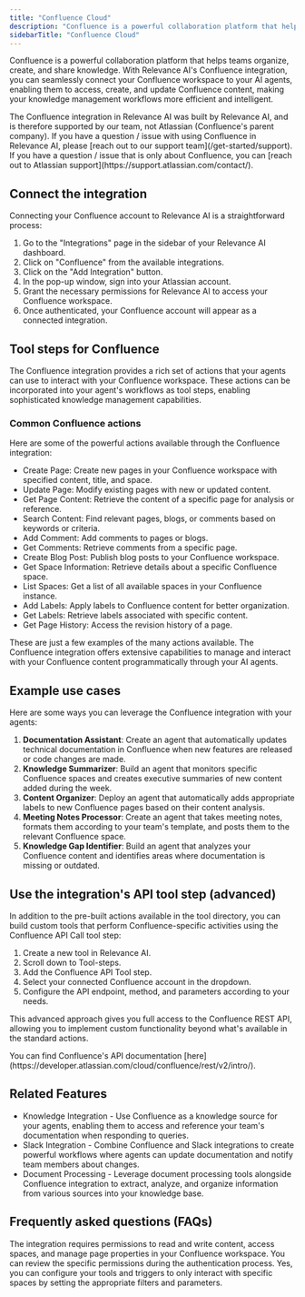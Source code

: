 ```yaml
---
title: "Confluence Cloud"
description: "Confluence is a powerful collaboration platform that helps teams organize, create, and share knowledge."
sidebarTitle: "Confluence Cloud"
---
```


Confluence is a powerful collaboration platform that helps teams organize, create, and share knowledge. With Relevance AI's Confluence integration, you can seamlessly connect your Confluence workspace to your AI agents, enabling them to access, create, and update Confluence content, making your knowledge management workflows more efficient and intelligent.

<Warning>
  The Confluence integration in Relevance AI was built by Relevance AI, and is therefore supported by our team, not Atlassian (Confluence's parent company). If you have a question / issue with using Confluence in Relevance AI, please [reach out to our support team](/get-started/support). If you have a question / issue that is only about Confluence, you can [reach out to Atlassian support](https://support.atlassian.com/contact/).
</Warning>

## Connect the integration

Connecting your Confluence account to Relevance AI is a straightforward process:

1. Go to the "Integrations" page in the sidebar of your Relevance AI dashboard.
2. Click on "Confluence" from the available integrations.
3. Click on the "Add Integration" button.
4. In the pop-up window, sign into your Atlassian account.
5. Grant the necessary permissions for Relevance AI to access your Confluence workspace.
6. Once authenticated, your Confluence account will appear as a connected integration.

## Tool steps for Confluence

The Confluence integration provides a rich set of actions that your agents can use to interact with your Confluence workspace. These actions can be incorporated into your agent's workflows as tool steps, enabling sophisticated knowledge management capabilities.

### Common Confluence actions

Here are some of the powerful actions available through the Confluence integration:

- Create Page: Create new pages in your Confluence workspace with specified content, title, and space.
- Update Page: Modify existing pages with new or updated content.
- Get Page Content: Retrieve the content of a specific page for analysis or reference.
- Search Content: Find relevant pages, blogs, or comments based on keywords or criteria.
- Add Comment: Add comments to pages or blogs.
- Get Comments: Retrieve comments from a specific page.
- Create Blog Post: Publish blog posts to your Confluence workspace.
- Get Space Information: Retrieve details about a specific Confluence space.
- List Spaces: Get a list of all available spaces in your Confluence instance.
- Add Labels: Apply labels to Confluence content for better organization.
- Get Labels: Retrieve labels associated with specific content.
- Get Page History: Access the revision history of a page.

These are just a few examples of the many actions available. The Confluence integration offers extensive capabilities to manage and interact with your Confluence content programmatically through your AI agents.

## Example use cases

Here are some ways you can leverage the Confluence integration with your agents:

1. **Documentation Assistant**: Create an agent that automatically updates technical documentation in Confluence when new features are released or code changes are made.
2. **Knowledge Summarizer**: Build an agent that monitors specific Confluence spaces and creates executive summaries of new content added during the week.
3. **Content Organizer**: Deploy an agent that automatically adds appropriate labels to new Confluence pages based on their content analysis.
4. **Meeting Notes Processor**: Create an agent that takes meeting notes, formats them according to your team's template, and posts them to the relevant Confluence space.
5. **Knowledge Gap Identifier**: Build an agent that analyzes your Confluence content and identifies areas where documentation is missing or outdated.

## Use the integration's API tool step (advanced)

In addition to the pre-built actions available in the tool directory, you can build custom tools that perform Confluence-specific activities using the Confluence API Call tool step:

1. Create a new tool in Relevance AI.
2. Scroll down to Tool-steps.
3. Add the Confluence API Tool step.
4. Select your connected Confluence account in the dropdown.
5. Configure the API endpoint, method, and parameters according to your needs.

This advanced approach gives you full access to the Confluence REST API, allowing you to implement custom functionality beyond what's available in the standard actions.

<Info>
  You can find Confluence's API documentation [here](https://developer.atlassian.com/cloud/confluence/rest/v2/intro/).
</Info>

## Related Features

- Knowledge Integration - Use Confluence as a knowledge source for your agents, enabling them to access and reference your team's documentation when responding to queries.
- Slack Integration - Combine Confluence and Slack integrations to create powerful workflows where agents can update documentation and notify team members about changes.
- Document Processing - Leverage document processing tools alongside Confluence integration to extract, analyze, and organize information from various sources into your knowledge base.

## Frequently asked questions (FAQs)

<AccordionGroup>
  <Accordion title="What permissions does the Confluence integration require?">
    The integration requires permissions to read and write content, access spaces, and manage page properties in your Confluence workspace. You can review the specific permissions during the authentication process.
  </Accordion>
  <Accordion title="Can I restrict my Agent to only access certain spaces in Confluence?">
    Yes, you can configure your tools and triggers to only interact with specific spaces by setting the appropriate filters and parameters.
  </Accordion>
</AccordionGroup>